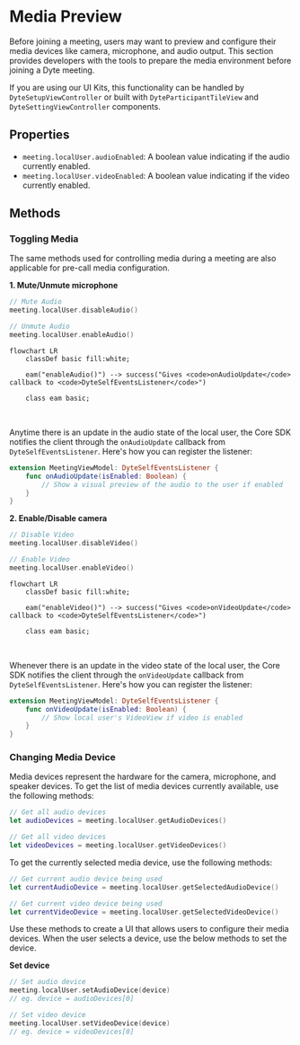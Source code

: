 # Media Preview

Before joining a meeting, users may want to preview and configure their media devices like camera, microphone, and audio output.
This section provides developers with the tools to prepare the media environment before joining a Dyte meeting.

If you are using our UI Kits, this functionality can be handled by `DyteSetupViewController` or built with `DyteParticipantTileView`
and `DyteSettingViewController` components.

## Properties

- `meeting.localUser.audioEnabled`: A <span className="tag-orange">boolean</span> value indicating if the audio currently enabled.
- `meeting.localUser.videoEnabled`: A <span className="tag-orange">boolean</span> value indicating if the video currently enabled.

## Methods

### Toggling Media

The same methods used for controlling media during a meeting are also applicable for pre-call media configuration.

**1. Mute/Unmute microphone**

```swift
// Mute Audio
meeting.localUser.disableAudio()

// Unmute Audio
meeting.localUser.enableAudio()
```

```mermaid
flowchart LR
    classDef basic fill:white;

    eam("enableAudio()") --> success("Gives <code>onAudioUpdate</code> callback to <code>DyteSelfEventsListener</code>")

    class eam basic;
```

<br />

Anytime there is an update in the audio state of the local user, the Core SDK notifies the client through the `onAudioUpdate` callback
from `DyteSelfEventsListener`. Here's how you can register the listener:

```swift
extension MeetingViewModel: DyteSelfEventsListener {
    func onAudioUpdate(isEnabled: Boolean) {
        // Show a visual preview of the audio to the user if enabled
    }
}
```

**2. Enable/Disable camera**

```swift
// Disable Video
meeting.localUser.disableVideo()

// Enable Video
meeting.localUser.enableVideo()
```

```mermaid
flowchart LR
    classDef basic fill:white;

    eam("enableVideo()") --> success("Gives <code>onVideoUpdate</code> callback to <code>DyteSelfEventsListener</code>")

    class eam basic;
```

<br />

Whenever there is an update in the video state of the local user, the Core SDK notifies the client through the `onVideoUpdate` callback
from `DyteSelfEventsListener`. Here's how you can register the listener:

```swift
extension MeetingViewModel: DyteSelfEventsListener {
    func onVideoUpdate(isEnabled: Boolean) {
        // Show local user's VideoView if video is enabled
    }
}
```

### Changing Media Device

Media devices represent the hardware for the camera, microphone, and speaker devices. To get the list of media devices currently
available, use the following methods:

```swift
// Get all audio devices
let audioDevices = meeting.localUser.getAudioDevices()

// Get all video devices
let videoDevices = meeting.localUser.getVideoDevices()
```

To get the currently selected media device, use the following methods:

```swift
// Get current audio device being used
let currentAudioDevice = meeting.localUser.getSelectedAudioDevice()

// Get current video device being used
let currentVideoDevice = meeting.localUser.getSelectedVideoDevice()
```

Use these methods to create a UI that allows users to configure their media devices. When the user selects a device, use the below methods to set the device.

**Set device**

```swift
// Set audio device
meeting.localUser.setAudioDevice(device)
// eg. device = audioDevices[0]

// Set video device
meeting.localUser.setVideoDevice(device)
// eg. device = videoDevices[0]
```
